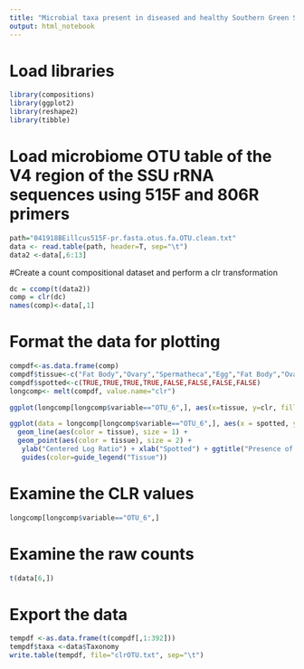 ```yaml
---
title: "Microbial taxa present in diseased and healthy Southern Green Stink Bugs"
output: html_notebook
---
```


# Load libraries 
```r
library(compositions)
library(ggplot2)
library(reshape2)
library(tibble)
```


# Load microbiome OTU table of the V4 region of the SSU rRNA sequences using 515F and 806R primers
```r
path="041918BEillcus515F-pr.fasta.otus.fa.OTU.clean.txt"
data <- read.table(path, header=T, sep="\t")
data2 <-data[,6:13]

```


#Create a count compositional dataset and perform a clr transformation
```r
dc = ccomp(t(data2))
comp = clr(dc)
names(comp)<-data[,1]
```


# Format the data for plotting
```r
compdf<-as.data.frame(comp)
compdf$tissue<-c("Fat Body","Ovary","Spermatheca","Egg","Fat Body","Ovary","Spermatheca","Egg")
compdf$spotted<-c(TRUE,TRUE,TRUE,TRUE,FALSE,FALSE,FALSE,FALSE)
longcomp<- melt(compdf, value.name="clr")
```

```r
ggplot(longcomp[longcomp$variable=="OTU_6",], aes(x=tissue, y=clr, fill=spotted)) + geom_bar(stat="identity", position="dodge") + ggtitle("Presence of Nosema maddoxi OTU in Nezara viridula") +     ylab("Centered Log Ratio) + xlab("Tissue")
```


```r
ggplot(data = longcomp[longcomp$variable=="OTU_6",], aes(x = spotted, y = clr, group = tissue)) + geom_boxplot(width=0.3, aes(group=spotted), fill='#A4A4A4') +
  geom_line(aes(color = tissue), size = 1) +
  geom_point(aes(color = tissue), size = 2) +
   ylab("Centered Log Ratio") + xlab("Spotted") + ggtitle("Presence of Nosema maddoxi OTU in Nezara viridula") +
   guides(color=guide_legend("Tissue"))
```
# Examine the CLR values

```r
longcomp[longcomp$variable=="OTU_6",]
```
# Examine the raw counts
```r
t(data[6,])

```

# Export the data
```r
tempdf <-as.data.frame(t(compdf[,1:392]))
tempdf$taxa <-data$Taxonomy
write.table(tempdf, file="clrOTU.txt", sep="\t")
```



